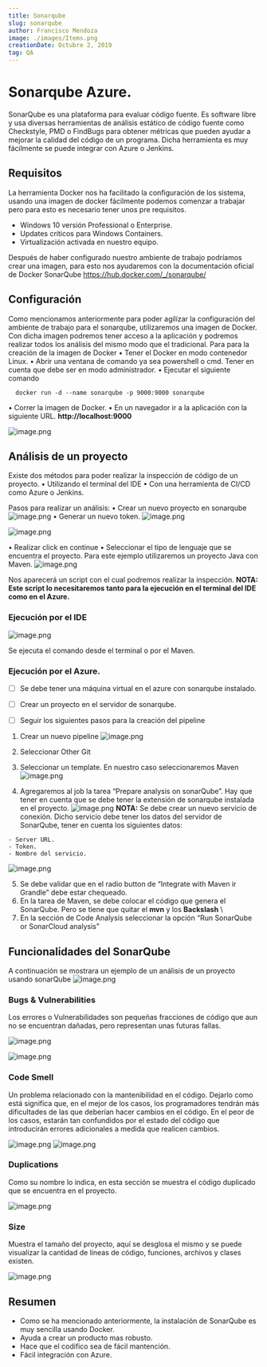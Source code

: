 ```yaml
---
title: Sonarqube
slug: sonarqube
author: Francisco Mendoza
image: ./images/Items.png
creationDate: Octubre 2, 2019
tag: QA
---
```


# Sonarqube Azure.

SonarQube es una plataforma para evaluar código fuente. Es software libre y usa diversas herramientas de análisis estático de código fuente como Checkstyle, PMD o FindBugs para obtener métricas que pueden ayudar a mejorar la calidad del código de un programa. Dicha herramienta es muy fácilmente se puede integrar con Azure o Jenkins.

## Requisitos

La herramienta Docker nos ha facilitado la configuración de los sistema, usando una imagen de docker fácilmente podemos comenzar a trabajar pero para esto es necesario tener unos pre requisitos.

- Windows 10 versión Professional o Enterprise.
- Updates críticos para Windows Containers.
- Virtualización activada en nuestro equipo.

Después de haber configurado nuestro ambiente de trabajo podríamos crear una imagen, para esto nos ayudaremos con la documentación oficial de Docker SonarQube https://hub.docker.com/_/sonarqube/

## Configuración

Como mencionamos anteriormente para poder agilizar la configuración del ambiente de trabajo para el sonarqube, utilizaremos una imagen de Docker. Con dicha imagen podremos tener acceso a la aplicación y podremos realizar todos los análisis del mismo modo que el tradicional.
Para para la creación de la imagen de Docker
• Tener el Docker en modo contenedor Linux.
• Abrir una ventana de comando ya sea powershell o cmd. Tener en cuenta que debe ser en modo administrador.
• Ejecutar el siguiente comando

```
  docker run -d --name sonarqube -p 9000:9000 sonarqube
```

• Correr la imagen de Docker.
• En un navegador ir a la aplicación con la siguiente URL.
**http://localhost:9000**

![image.png](./images/Items.png)

## Análisis de un proyecto

Existe dos métodos para poder realizar la inspección de código de un proyecto.
• Utilizando el terminal del IDE
• Con una herramienta de CI/CD como Azure o Jenkins.

Pasos para realizar un análisis:
• Crear un nuevo proyecto en sonarqube
![image.png](./images/Items1.png)
• Generar un nuevo token.
![image.png](./images/Items2.png)

![image.png](./images/Items3.png)

• Realizar click en continue
• Seleccionar el tipo de lenguaje que se encuentra el proyecto. Para este ejemplo utilizaremos un proyecto Java con Maven.
![image.png](./images/Items4.png)

Nos aparecerá un script con el cual podremos realizar la inspección.
**NOTA: Este script lo necesitaremos tanto para la ejecución en el terminal del IDE como en el Azure.**

### Ejecución por el IDE

![image.png](./images/Items5.png)

Se ejecuta el comando desde el terminal o por el Maven.

### Ejecución por el Azure.

- [ ] Se debe tener una máquina virtual en el azure con sonarqube instalado.
- [ ] Crear un proyecto en el servidor de sonarqube.

- [ ] Seguir los siguientes pasos para la creación del pipeline

1. Crear un nuevo pipeline
   ![image.png](./images/Items6.png)

2. Seleccionar Other Git

3. Seleccionar un template. En nuestro caso seleccionaremos Maven
   ![image.png](./images/Items7.png)
4. Agregaremos al job la tarea “Prepare analysis on sonarQube”. Hay que tener en cuenta que se debe tener la extensión de sonarqube instalada en el proyecto.
   ![image.png](./images/Items8.png)
   **NOTA:** Se debe crear un nuevo servicio de conexión. Dicho servicio debe tener los datos del servidor de SonarQube, tener en cuenta los siguientes datos:

```
- Server URL.
- Token.
- Nombre del servicio.
```

![image.png](./images/Items9.png)

5. Se debe validar que en el radio button de “Integrate with Maven ir Grandle” debe estar chequeado.
6. En la tarea de Maven, se debe colocar el código que genera el SonarQube. Pero se tiene que quitar el **mvn** y los **Backslash** \
7. En la sección de Code Analysis seleccionar la opción “Run SonarQube or SonarCloud analysis”

## Funcionalidades del SonarQube

A continuación se mostrara un ejemplo de un análisis de un proyecto usando sonarQube
![image.png](./images/Items10.png)

### Bugs & Vulnerabilities

Los errores o Vulnerabilidades son pequeñas fracciones de código que aun no se encuentran dañadas, pero representan unas futuras fallas.

![image.png](./images/Items11.png)

![image.png](./images/Items12.png)

### Code Smell

Un problema relacionado con la mantenibilidad en el código. Dejarlo como está significa que, en el mejor de los casos, los programadores tendrán más dificultades de las que deberían hacer cambios en el código. En el peor de los casos, estarán tan confundidos por el estado del código que introducirán errores adicionales a medida que realicen cambios.

![image.png](./images/Items13.png)
![image.png](./images/Items14.png)

### Duplications

Como su nombre lo indica, en esta sección se muestra el código duplicado que se encuentra en el proyecto.

![image.png](./images/Items15.png)

### Size

Muestra el tamaño del proyecto, aquí se desglosa el mismo y se puede visualizar la cantidad de líneas de código, funciones, archivos y clases existen.

![image.png](./images/Items16.png)

## Resumen

- Como se ha mencionado anteriormente, la instalación de SonarQube es muy sencilla usando Docker.
- Ayuda a crear un producto mas robusto.
- Hace que el codifico sea de fácil mantención.
- Fácil integración con Azure.
